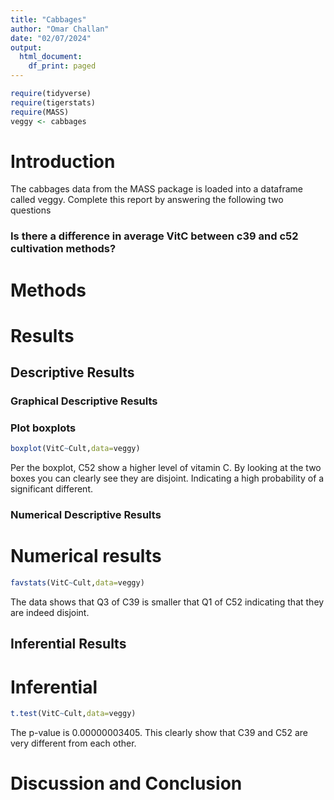 ```yaml
---
title: "Cabbages"
author: "Omar Challan"
date: "02/07/2024"
output:
  html_document:
    df_print: paged
---
```


```r
require(tidyverse)
require(tigerstats)
require(MASS)
veggy <- cabbages
```

# Introduction

<!--In this section you explain what you are trying to show.  Where did the data come from?  What is the research or other question you are trying to answer?!-->
 The cabbages data from the MASS package is loaded into a dataframe called veggy. Complete this report by answering the following two questions  
 
### Is there a difference in average VitC between c39 and c52 cultivation methods?  

# Methods

<!--Decide on your methods:  use "variable analysis" or other appropriate descriptors.  Make sure to choose at least one graphical method and at least one numerical method.!-->

# Results

<!--Divide this section into two sub-sections:  One for your descriptive  results and one for your inferential results.!-->

## Descriptive Results

### Graphical Descriptive Results

<!--Graphical results here.  Make sure to show your code.  Provide appropriate labels for axes, giving units if possible, and provide a good title for the graph, too.  Use the graphical results to describe the patterns if any that exist in the data as focused toward the research question!-->


### Plot boxplots

```r
boxplot(VitC~Cult,data=veggy)
```



Per the boxplot, C52 show a higher level of vitamin C.
By looking at the two boxes you can clearly see they are disjoint. Indicating a high probability of a significant different.


### Numerical Descriptive Results

<!--Numerical results go here. Use the numerical results to describe the patterns if any that exist in the data as focused toward the research question!-->


# Numerical results

```r
favstats(VitC~Cult,data=veggy)
```


The data shows that Q3 of C39 is smaller that Q1 of C52 indicating that they are indeed disjoint.



## Inferential Results

<!--State hypothesis clearly.  Make sure your discussion of the inferential test covers all the aspects that the test output produces, such as test statistic, p-value etc.  Make a decision about the null hypothesis, explain the assumptions on which the selected test/procedure was based, and why the chosen procedure satisfys the assumptions and is appropriate to answer the research question!-->


# Inferential  
  
```r
t.test(VitC~Cult,data=veggy)
```


The p-value is 0.00000003405. This clearly show that C39 and C52 are very different from each other. 




# Discussion and Conclusion

<!--Discussion and conclusion here.  If you found a relationship be sure to consider whether the relationship occurs because one of the variavbles causes the other, or whether they perhasps are related for some other reason.  Watch the chapter 6 videos from the GeorgeTown videos collection.!-->
